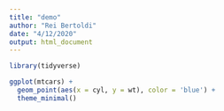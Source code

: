 ```yaml
---
title: "demo"
author: "Rei Bertoldi"
date: "4/12/2020"
output: html_document
---
```


```r
library(tidyverse)

ggplot(mtcars) +
  geom_point(aes(x = cyl, y = wt), color = 'blue') +
  theme_minimal()
```

